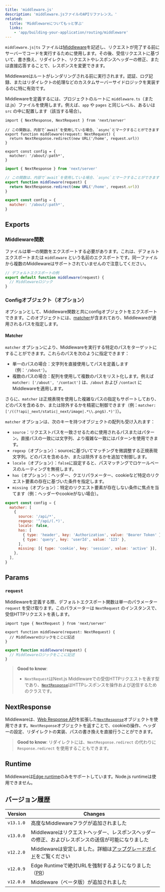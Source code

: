 ```yaml
---
title: 'middleware.js'
description: 'middleware.jsファイルのAPIリファレンス。'
related:
  title: 'Middlewareについてもっと学ぶ'
  links:
    - 'app/building-your-application/routing/middleware'
---
```


`middleware.js|ts` ファイルは[Middleware](/docs/app/building-your-application/routing/middleware)を記述し、リクエストが完了する前にサーバーでコードを実行するために使用します。その後、受信リクエストに基づいて、書き換え、リダイレクト、リクエストやレスポンスヘッダーの修正、または直接応答することで、レスポンスを変更できます。

Middlewareはルートがレンダリングされる前に実行されます。認証、ログ記録、またはリダイレクトの処理などのカスタムサーバーサイドロジックを実装するのに特に有効です。

Middlewareを定義するには、プロジェクトのルートに `middleware.ts`（または.js）ファイルを使用します。例えば、`app` や `pages` と同じレベル、あるいは `src` の中に配置します（該当する場合）。

<Tabs>
<TabItem value="tsx" label="TypeScript">

```tsx title="middleware.ts" switcher
import { NextResponse, NextRequest } from 'next/server'

// この関数は、内部で`await`を使用している場合、`async`とマークすることができます
export function middleware(request: NextRequest) {
  return NextResponse.redirect(new URL('/home', request.url))
}

export const config = {
  matcher: '/about/:path*',
}
```
</TabItem>
<TabItem value="js" label="JavaScript">

```js title="middleware.js" switcher
import { NextResponse } from 'next/server'

// この関数は、内部で`await`を使用している場合、`async`とマークすることができます
export function middleware(request) {
  return NextResponse.redirect(new URL('/home', request.url))
}

export const config = {
  matcher: '/about/:path*',
}
```
</TabItem>
</Tabs>


## Exports

### Middleware関数

ファイルは単一の関数をエクスポートする必要があります。これは、デフォルトエクスポートまたは `middleware` という名前のエクスポートです。同一ファイルから複数のMiddlewareはサポートされていませんので注意してください。

```js title="middleware.js"
// デフォルトエクスポートの例
export default function middleware(request) {
  // Middlewareロジック
}
```

### Configオブジェクト（オプション）

オプションとして、Middleware関数と共にconfigオブジェクトをエクスポートできます。このオブジェクトには、[matcher](#matcher)が含まれており、Middlewareが適用されるパスを指定します。

#### Matcher

`matcher` オプションにより、Middlewareを実行する特定のパスをターゲットにすることができます。これらのパスを次のように指定できます：

- 単一のパスの場合：文字列を直接使用してパスを定義します（例：`'/about'`）。
- 複数のパスの場合：配列を使用して複数のパスをリスト化します。例えば`matcher: ['/about', '/contact']` は、`/about` および `/contact` にMiddlewareを適用します。

さらに、`matcher` は正規表現を使用した複雑なパスの指定もサポートしており、どのパスを含めるか、または除外するかを精密に制御できます（例：`matcher: ['/((?!api|_next/static|_next/image|.*\\.png$).*)']`）。

`matcher` オプションは、次のキーを持つオブジェクトの配列も受け入れます：

- `source`：リクエストパスを一致させるために使用されるパスまたはパターン。直接パスの一致には文字列、より複雑な一致にはパターンを使用できます。
- `regexp`（オプション）：sourceに基づいてマッチングを微調整する正規表現文字列。どのパスを含めるか、または除外するかを追加で制御します。
- `locale`（オプション）：`false`に設定すると、パスマッチングでロケールベースのルーティングを無視します。
- `has`（オプション）：ヘッダー、クエリパラメーター、cookieなど特定のリクエスト要素の存在に基づいた条件を指定します。
- `missing`（オプション）：特定のリクエスト要素が存在しない条件に焦点を当てます（例：ヘッダーやcookieがない場合）。

```js title="middleware.js"
export const config = {
  matcher: [
    {
      source: '/api/*',
      regexp: '^/api/(.*)',
      locale: false,
      has: [
        { type: 'header', key: 'Authorization', value: 'Bearer Token' },
        { type: 'query', key: 'userId', value: '123' },
      ],
      missing: [{ type: 'cookie', key: 'session', value: 'active' }],
    },
  ],
}
```

## Params

### `request`

Middlewareを定義する際、デフォルトエクスポート関数は単一のパラメーター `request` を受け取ります。このパラメーターは `NextRequest` のインスタンスで、受信HTTPリクエストを表します。

<Tabs>
<TabItem value="tsx" label="TypeScript">

```tsx title="middleware.ts" switcher
import type { NextRequest } from 'next/server'

export function middleware(request: NextRequest) {
  // Middlewareロジックをここに記述
}
```
</TabItem>
<TabItem value="js" label="JavaScript">

```js title="middleware.js" switcher
export function middleware(request) {
  // Middlewareロジックをここに記述
}
```
</TabItem>
</Tabs>


> **Good to know**:
>
> - `NextRequest`はNext.js Middlewareでの受信HTTPリクエストを表す型であり、[`NextResponse`](#nextresponse)はHTTPレスポンスを操作および送信するためのクラスです。

## NextResponse

Middlewareは、[Web Response API](https://developer.mozilla.org/en-US/docs/Web/API/Response)を拡張した[`NextResponse`](/docs/app/building-your-application/routing/middleware#nextresponse)オブジェクトを使用できます。`NextResponse`オブジェクトを返すことで、cookieの操作、ヘッダーの設定、リダイレクトの実装、パスの書き換えを直接行うことができます。

> **Good to know**: リダイレクトには、`NextResponse.redirect` の代わりに `Response.redirect` を使用することもできます。

## Runtime

Middlewareは[Edge runtime](/docs/app/building-your-application/rendering/edge-and-nodejs-runtimes)のみをサポートしています。Node.js runtimeは使用できません。

## バージョン履歴

| Version   | Changes                                                                                       |
| --------- | --------------------------------------------------------------------------------------------- |
| `v13.1.0` | 高度なMiddlewareフラグが追加されました                                                           |
| `v13.0.0` | Middlewareはリクエストヘッダー、レスポンスヘッダーの修正、およびレスポンスの送信が可能になりました     |
| `v12.2.0` | Middlewareは安定しました。詳細は[アップグレードガイド](/docs/messages/middleware-upgrade-guide)をご覧ください |
| `v12.0.9` | Edge Runtimeで絶対URLを強制するようになりました（[PR](https://github.com/vercel/next.js/pull/33410)）    |
| `v12.0.0` | Middleware（ベータ版）が追加されました                                                           |